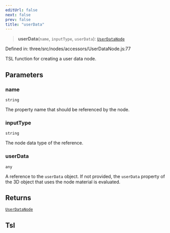```yaml
---
editUrl: false
next: false
prev: false
title: "userData"
---
```


> **userData**(`name`, `inputType`, `userData`): [`UserDataNode`](../classes/Three.WebGPU.UserDataNode.html)

Defined in: three/src/nodes/accessors/UserDataNode.js:77

TSL function for creating a user data node.

## Parameters

### name

`string`

The property name that should be referenced by the node.

### inputType

`string`

The node data type of the reference.

### userData

`any`

A reference to the `userData` object. If not provided, the `userData` property of the 3D object that uses the node material is evaluated.

## Returns

[`UserDataNode`](../classes/Three.WebGPU.UserDataNode.html)

## Tsl
